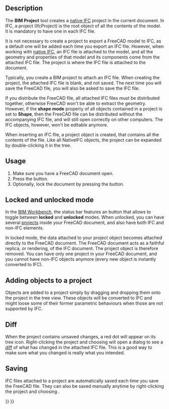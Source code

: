<languages/>
<translate>

<!--T:1-->
{{Docnav
|[[BIM_Sketch|Sketch]]
|[[Arch_Site|Site]]
|[[BIM_Workbench|BIM]]
|IconL=BIM_Sketch.svg
|IconR=Arch_Site.svg
|IconC=Workbench_BIM.svg
}}

<!--T:2-->
{{GuiCommand
|Name=BIM Project
|MenuLocation=3D/BIM → Project
|Workbenches=[[BIM_Workbench|BIM]]
|Shortcut=
|SeeAlso=
}}

==Description== <!--T:3-->

<!--T:4-->
The '''BIM Project''' tool creates a [[Native_IFC|native IFC]] project in the current document. In IFC, a project (IfcProject) is the root object of all the contents of the model. It is mandatory to have one in each IFC file.

<!--T:5-->
It is not necessary to create a project to export a FreeCAD model to IFC, as a default one will be added each time you export an IFC file. However, when working with [[Native_IFC|native IFC]], an IFC file is attached to the model, and all the geometry and properties of that model and its components come from the attached IFC file. The project is where the IFC file is attached to the document.

<!--T:6-->
Typically, you create a BIM project to attach an IFC file. When creating the project, the attached IFC file is blank, and not saved. The next time you will save the FreeCAD file, you will also be asked to save the IFC file.

<!--T:7-->
If you distribute the FreeCAD file, all attached IFC files must be distributed together, otherwise FreeCAD won't be able to extract the geometry. However, if the '''shape mode''' property of all objects contained in a project is set to '''Shape''', then the FreeCAD file can be distributed without the accompanying IFC file, and will still open correctly on other computers. The IFC objects, however, won't be editable anymore.

<!--T:8-->
When inserting an IFC file, a project object is created, that contains all the contents of the file. Like all NativeIFC objects, the project can be expanded by double-clicking it in the tree.

==Usage== <!--T:9-->

<!--T:10-->
# Make sure you have a FreeCAD document open.
# Press the {{Button|[[Image:BIM_Project.svg|16px]] [[BIM_Project|Project]]}} button.
# Optionally, lock the document by pressing the {{Button|[[Image:IFC.svg|16px]] [[NativeIFC#Locked_and_unlocked_modes|IFC Lock]]}} button.

==Locked and unlocked mode== <!--T:11-->

<!--T:12-->
In the [[BIM_Workbench|BIM Workbench]], the status bar features an {{Button|[[Image:IFC.svg|16px]] [[NativeIFC#Locked_and_unlocked_modes|IFC Lock]]}} button that allows to toggle between '''locked''' and '''unlocked''' modes. When unlocked, you can have several [[BIM_Project|projects]] inside your FreeCAD document, and also have both IFC and non-IFC elements.

<!--T:13-->
In locked mode, the data attached to your project object becomes attached directly to the FreeCAD document. The FreeCAD document acts as a faithful replica, or rendering, of the IFC document. The project object is therefore removed. You can have only one project in your FreeCAD document, and you cannot have non-IFC objects anymore (every new object is instantly converted to IFC).

==Adding objects to a project== <!--T:14-->

<!--T:15-->
Objects are added to a project simply by dragging and dropping them onto the project in the tree view. These objects will be converted to IFC and might loose some of their former parametric behaviours when those are not supported by IFC.

==Diff== <!--T:16-->

<!--T:17-->
When the project contains unsaved changes, a red dot will appear on its tree icon. Right-clicking the project and choosing {{MenuCommand|Utils → IFC Diff...}} will open a dialog to see a [https://en.wikipedia.org/wiki/Diff diff] of what has changed in the attached IFC file. This is a good way to make sure what you changed is really what you intended.

==Saving== <!--T:18-->

<!--T:19-->
IFC files attached to a project are automatically saved each time you save the FreeCAD file. They can also be saved manually anytime by right-clicking the project and choosing {{MenuCommand|IFC → Save}}.


<!--T:20-->
{{Docnav
|[[BIM_Sketch|Sketch]]
|[[Arch_Site|Site]]
|[[BIM_Workbench|BIM]]
|IconL=BIM_Sketch.svg
|IconR=Arch_Site.svg
|IconC=Workbench_BIM.svg
}}

</translate>
{{BIM_Tools_navi{{#translation:}}}}
{{Userdocnavi{{#translation:}}}}
